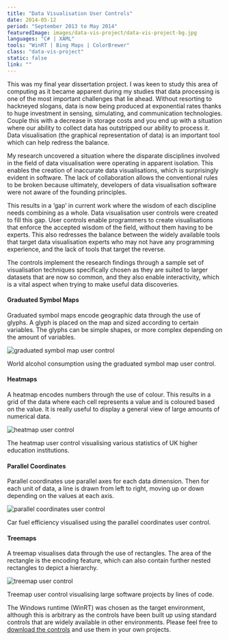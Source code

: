```yaml
---
title: "Data Visualisation User Controls"
date: 2014-05-12
period: "September 2013 to May 2014"
featuredImage: images/data-vis-project/data-vis-project-bg.jpg
languages: "C# | XAML"
tools: "WinRT | Bing Maps | ColorBrewer"
class: "data-vis-project"
static: false
link: ""
---
```



This was my final year dissertation project. I was keen to study this area of computing as it became apparent during my studies that data processing 
is one of the most important challenges that lie ahead. Without resorting to hackneyed slogans, data is now being produced at exponential rates 
thanks to huge investment in sensing, simulating, and communication technologies. Couple this with a decrease in storage costs and you end up with 
a situation where our ability to collect data has outstripped our ability to process it. Data visualisation (the graphical representation of data) 
is an important tool which can help redress the balance.

My research uncovered a situation where the disparate disciplines involved in the field of data visualisation were operating in apparent 
isolation. This enables the creation of inaccurate data visualisations, which is surprisingly evident in software. The lack of collaboration 
allows the conventional rules to be broken because ultimately, developers of data visualisation software were not aware of the founding principles.

This results in a ‘gap’ in current work where the wisdom of each discipline needs combining as a whole. Data visualisation user controls were created 
to fill this gap. User controls enable programmers to create visualisations that enforce the accepted wisdom of the field, without them having to be 
experts. This also redresses the balance between the widely available tools that target data visualisation experts who may not have any programming 
experience, and the lack of tools that target the reverse.

The controls implement the research findings through a sample set of visualisation techniques specifically chosen as they are suited to larger datasets 
that are now so common, and they also enable interactivity, which is a vital aspect when trying to make useful data discoveries.

#### Graduated Symbol Maps

Graduated symbol maps encode geographic data through the use of glyphs. A glyph is placed on the map and sized according to certain variables. The 
glyphs can be simple shapes, or more complex depending on the amount of variables.

![graduated symbol map user control](images/data-vis-project/gsm-world-alcohol-consumption.jpg)
<figcaption>
    <FontAwesomeIcon icon={faCamera} /> World alcohol consumption using the graduated symbol map user control.
</figcaption>

#### Heatmaps

A heatmap encodes numbers through the use of colour. This results in a grid of the data where each cell represents a value and is coloured based 
on the value. It is really useful to display a general view of large amounts of numerical data.

![heatmap user control](images/data-vis-project/heatmap-higher-education-institutions.jpg)
<figcaption>
    <FontAwesomeIcon icon={faCamera} /> The heatmap user control visualising various statistics of UK higher education institutions.
</figcaption>

#### Parallel Coordinates

Parallel coordinates use parallel axes for each data dimension. Then for each unit of data, a line is drawn from left to right, moving up or 
down depending on the values at each axis.

![parallel coordinates user control](images/data-vis-project/parallel-coords-car-fuel-efficiency.jpg)
<figcaption>
    <FontAwesomeIcon icon={faCamera} /> Car fuel efficiency visualised using the parallel coordinates user control.
</figcaption>

#### Treemaps

A treemap visualises data through the use of rectangles. The area of the rectangle is the encoding feature, which can also contain further 
nested rectangles to depict a hierarchy.

![treemap user control](images/data-vis-project/treemap-software-lines-of-code.jpg)
<figcaption>
    <FontAwesomeIcon icon={faCamera} /> Treemap user control visualising large software projects by lines of code.
</figcaption>

The Windows runtime (WinRT) was chosen as the target environment, although this is arbitrary as the controls have been built up using standard 
controls that are widely available in other environments. Please feel free to 
[download the controls](https://github.com/Poc275/DataVisUserControls) and use them in your own projects.